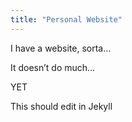 ```yaml
---
title: "Personal Website"
---
```



I have a website, sorta...


It doesn't do much...


YET

This should edit in Jekyll